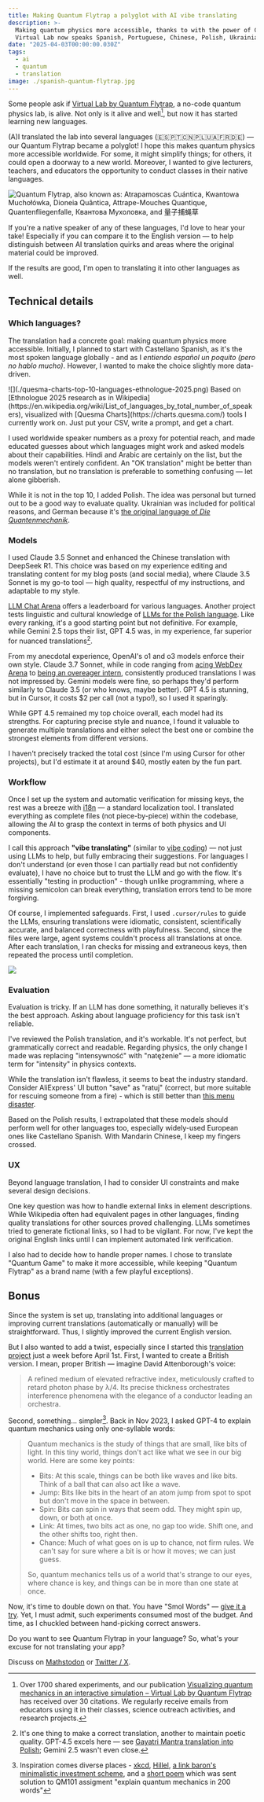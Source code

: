 ```yaml
---
title: Making Quantum Flytrap a polyglot with AI vibe translating
description: >-
  Making quantum physics more accessible, thanks to with the power of Claude, DeepSeek, Cursor, and i18n.
  Virtual Lab now speaks Spanish, Portuguese, Chinese, Polish, Ukrainian, French, and German.
date: "2025-04-03T00:00:00.030Z"
tags:
  - ai
  - quantum
  - translation
image: ./spanish-quantum-flytrap.jpg
---
```


Some people ask if [Virtual Lab by Quantum Flytrap](https://lab.quantumflytrap.com/), a no-code quantum physics lab, is alive. Not only is it alive and well[^well], but now it has started learning new languages.

(A)I translated the lab into several languages (🇪🇸🇵🇹🇨🇳🇵🇱🇺🇦🇫🇷🇩🇪) — our Quantum Flytrap became a polyglot! I hope this makes quantum physics more accessible worldwide. For some, it might simplify things; for others, it could open a doorway to a new world. Moreover, I wanted to give lecturers, teachers, and educators the opportunity to conduct classes in their native languages.

![Quantum Flytrap, also known as: Atrapamoscas Cuántica, Kwantowa Muchołówka, Dioneia Quântica, Attrape-Mouches Quantique, Quantenfliegenfalle, Квантова Мухоловка, and 量子捕蝇草](./spanish-quantum-flytrap.jpg)

If you're a native speaker of any of these languages, I'd love to hear your take! Especially if you can compare it to the English version — to help distinguish between AI translation quirks and areas where the original material could be improved.

If the results are good, I'm open to translating it into other languages as well.

## Technical details

### Which languages?

The translation had a concrete goal: making quantum physics more accessible. Initially, I planned to start with Castellano Spanish, as it's the most spoken language globally - and as I _entiendo español un poquito (pero no hablo mucho)_. However, I wanted to make the choice slightly more data-driven.

<Gallery width={1}>
![](./quesma-charts-top-10-languages-ethnologue-2025.png)

<span slot="caption">
Based on [Ethnologue 2025 research as in Wikipedia](https://en.wikipedia.org/wiki/List_of_languages_by_total_number_of_speakers), visualized with [Quesma Charts](https://charts.quesma.com/) tools I currently work on. Just put your CSV, write a prompt, and get a chart.
</span>
</Gallery>

I used worldwide speaker numbers as a proxy for potential reach, and made educated guesses about which languages might work and asked models about their capabilities. Hindi and Arabic are certainly on the list, but the models weren't entirely confident. An "OK translation" might be better than no translation, but no translation is preferable to something confusing — let alone gibberish.

While it is not in the top 10, I added Polish. The idea was personal but turned out to be a good way to evaluate quality. Ukrainian was included for political reasons, and German because it's [the original language of _Die Quantenmechanik_](https://en.wikipedia.org/wiki/History_of_quantum_mechanics).

### Models

I used Claude 3.5 Sonnet and enhanced the Chinese translation with DeepSeek R1. This choice was based on my experience editing and translating content for my blog posts (and social media), where Claude 3.5 Sonnet is my go-to tool — high quality, respectful of my instructions, and adaptable to my style.

[LLM Chat Arena](https://lmarena.ai/?leaderboard) offers a leaderboard for various languages. Another project tests linguistic and cultural knowledge of [LLMs for the Polish language](https://huggingface.co/spaces/sdadas/plcc). Like every ranking, it's a good starting point but not definitive. For example, while Gemini 2.5 tops their list, GPT 4.5 was, in my experience, far superior for nuanced translations[^gajatri].

From my anecdotal experience, OpenAI's o1 and o3 models enforce their own style. Claude 3.7 Sonnet, while in code ranging from [acing WebDev Arena](https://web.lmarena.ai/leaderboard) to [being an overeager intern](https://forum.cursor.com/t/max-mode-for-claude-3-7-out-now/65698), consistently produced translations I was not impressed by. Gemini models were fine, so perhaps they'd perform similarly to Claude 3.5 (or who knows, maybe better). GPT 4.5 is stunning, but in Cursor, it costs $2 per call (not a typo!), so I used it sparingly.

While GPT 4.5 remained my top choice overall, each model had its strengths. For capturing precise style and nuance, I found it valuable to generate multiple translations and either select the best one or combine the strongest elements from different versions.

I haven't precisely tracked the total cost (since I'm using Cursor for other projects), but I'd estimate it at around \$40, mostly eaten by the fun part.

### Workflow

Once I set up the system and automatic verification for missing keys, the rest was a breeze with [i18n](https://www.i18next.com/) — a standard localization tool. I translated everything as complete files (not piece-by-piece) within the codebase, allowing the AI to grasp the context in terms of both physics and UI components.

I call this approach **"vibe translating"** (similar to [vibe coding](https://en.wikipedia.org/wiki/Vibe_coding)) — not just using LLMs to help, but fully embracing their suggestions. For languages I don't understand (or even those I can partially read but not confidently evaluate), I have no choice but to trust the LLM and go with the flow. It's essentially "testing in production" - though unlike programming, where a missing semicolon can break everything, translation errors tend to be more forgiving.

Of course, I implemented safeguards. First, I used `.cursor/rules` to guide the LLMs, ensuring translations were idiomatic, consistent, scientifically accurate, and balanced correctness with playfulness.
Second, since the files were large, agent systems couldn't process all translations at once. After each translation, I ran checks for missing and extraneous keys, then repeated the process until completion.

![](./cursor-translation-workflow.jpg)

### Evaluation

Evaluation is tricky. If an LLM has done something, it naturally believes it's the best approach. Asking about language proficiency for this task isn't reliable.

I've reviewed the Polish translation, and it's workable. It's not perfect, but grammatically correct and readable. Regarding physics, the only change I made was replacing "intensywność" with "natężenie" — a more idiomatic term for "intensity" in physics contexts.

While the translation isn't flawless, it seems to beat the industry standard. Consider AliExpress' UI button "save" as "ratuj" (correct, but more suitable for rescuing someone from a fire) - which is still better than [this menu disaster](https://toppandigital.com/translation-blog/polish-restaurant-offers-cervical-cancer-on-menu-due-to-translation-error/).

Based on the Polish results, I extrapolated that these models should perform well for other languages too, especially widely-used European ones like Castellano Spanish. With Mandarin Chinese, I keep my fingers crossed.

### UX

Beyond language translation, I had to consider UI constraints and make several design decisions.

One key question was how to handle external links in element descriptions. While Wikipedia often had equivalent pages in other languages, finding quality translations for other sources proved challenging. LLMs sometimes tried to generate fictional links, so I had to be vigilant. For now, I've kept the original English links until I can implement automated link verification.

I also had to decide how to handle proper names. I chose to translate "Quantum Game" to make it more accessible, while keeping "Quantum Flytrap" as a brand name (with a few playful exceptions).

## Bonus

Since the system is set up, translating into additional languages or improving current translations (automatically or manually) will be straightforward. Thus, I slightly improved the current English version.

But I also wanted to add a twist, especially since I started this [translation project](https://mathstodon.xyz/@pmigdal/114211836807094413) just a week before April 1st. First, I wanted to create a British version. I mean, proper British — imagine David Attenborough's voice:

> A refined medium of elevated refractive index, meticulously crafted to retard photon phase by λ/4. Its precise thickness orchestrates interference phenomena with the elegance of a conductor leading an orchestra.

Second, something... simpler[^simpler]. Back in Nov 2023, I asked GPT-4 to explain quantum mechanics using only one-syllable words:

> Quantum mechanics is the study of things that are small, like bits of light. In this tiny world, things don't act like what we see in our big world. Here are some key points:
>
> - Bits: At this scale, things can be both like waves and like bits. Think of a ball that can also act like a wave.
> - Jump: Bits like bits in the heart of an atom jump from spot to spot but don't move in the space in between.
> - Spin: Bits can spin in ways that seem odd. They might spin up, down, or both at once.
> - Link: At times, two bits act as one, no gap too wide. Shift one, and the other shifts too, right then.
> - Chance: Much of what goes on is up to chance, not firm rules. We can't say for sure where a bit is or how it moves; we can just guess.
>
> So, quantum mechanics tells us of a world that's strange to our eyes, where chance is key, and things can be in more than one state at once.

Now, it's time to double down on that. You have "Smol Words" — [give it a try](https://lab.quantumflytrap.com/lab). Yet, I must admit, such experiments consumed most of the budget. And time, as I chuckled between hand-picking correct answers.

Do you want to see Quantum Flytrap in your language?
So, what's your excuse for not translating your app?

Discuss on [Mathstodon](https://mathstodon.xyz/@pmigdal/114273871390495262) or [Twitter / X](https://x.com/pmigdal/status/1907762364629323811).

[^well]: Over 1700 shared experiments, and our publication [Visualizing quantum mechanics in an interactive simulation – Virtual Lab by Quantum Flytrap](https://doi.org/10.1117/1.OE.61.8.081808) has received over 30 citations. We regularly receive emails from educators using it in their classes, science outreach activities, and research projects.
[^gajatri]: It's one thing to make a correct translation, another to maintain poetic quality. GPT-4.5 excels here — see [Gayatri Mantra translation into Polish](https://p.migdal.pl/blog/2025/03/gajatri-wychwalamy); Gemini 2.5 wasn't even close.
[^simpler]: Inspiration comes diverse places - [xkcd](https://xkcd.com/), [Hillel](https://en.wikipedia.org/wiki/Hillel_the_Elder), [a link baron's minimalistic investment scheme](https://static.pinboard.in/prosperity_cloud.htm), and a [short poem](https://www.fuw.edu.pl/~dobaczew/kwanty/wiersz.html) which was sent solution to QM101 assigment "explain quantum mechanics in 200 words"




